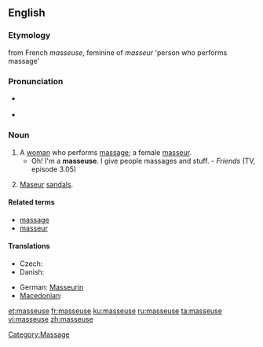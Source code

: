 {{also|Masseuse}}
==English==

===Etymology===
from French ''masseuse'', feminine of ''masseur'' 'person who performs massage'

===Pronunciation===
* {{a|UK}} {{IPA|/ma'sɜːz/}}
* {{a|US}} {{IPA|/məˈsuːs/}}

===Noun===
{{en-noun}}

# A [[woman]] who performs [[massage]]; a female [[masseur]].
#* Oh! I'm a '''masseuse'''. I give people massages and stuff. - ''Friends'' (TV, episode 3.05)
# {{AU}} [[Maseur]] [[sandal]]s.

====Related terms====
* [[massage]]
* [[masseur]]

====Translations====
{{trans-top|a female masseur}}
* Czech: {{t|cs|masérka|f}}
* Danish: {{t|da|massøse|c}}
{{trans-mid}}
* German: [[Masseurin]] {{f}}
* [[Macedonian]]: {{t|mk|масерка|f|tr=máserka|sc=Cyrl|xs=Macedonian}}
{{trans-bottom}}

[[et:masseuse]]
[[fr:masseuse]]
[[ku:masseuse]]
[[ru:masseuse]]
[[ta:masseuse]]
[[vi:masseuse]]
[[zh:masseuse]]

[[Category:Massage]]